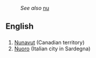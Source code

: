 :''See also'' [[nu]]
==English==
==={{abbreviation}}===
#[[Nunavut]] (Canadian territory)
#[[Nuoro]] (Italian city in Sardegna)